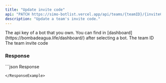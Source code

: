 ```yaml
---
title: "Update invite code"
api: "PATCH https://simo-botlist.vercel.app/api/teams/{teamID}/{inviteCode}"
description: "Update a team's invite code."
---
```


<ParamField header="Authorization" type="string" placeholder="API KEY" required>
  The api key of a bot that you own. You can find in [dashboard](https://bombadeagua.life/dashboard/) after selecting a bot.
</ParamField>
<ParamField path="teamID" type="string" required>
    The team ID
</ParamField>
<ParamField path="inviteCode" type="string" required>
    The team invite code
</ParamField>

### Response

<ResponseField name="No content" type="204">
</ResponseField>

<ResponseExample>
```json Response

```
</ResponseExample>